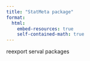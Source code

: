 ```yaml
---
title: "StatMeta package"
format:
  html:
    embed-resources: true
    self-contained-math: true
---
```


:::{.callout-note title="简介"}
reexport serval packages
:::